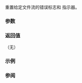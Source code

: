 {{cpp/title|clearerr}}
{{cpp/io/c/navbar}}
{{ddcl|header=cstdio|
void clearerr( std::FILE* stream );
}}

重置给定文件流的错误标志和 [[cpp/io/c#宏常量|{{tt|EOF}}]] 指示器。

===参数===
{{par begin}}
{{par | stream |要重置错误标志的文件流}}
{{par end}}

===返回值===
（无）

===示例===
{{example|code=
#include &lt;cassert&gt;
#include &lt;cstdio&gt;
 
int main()
{
    std::FILE* tmpf = std::tmpfile();
    std::fputs("cppreference.com\n", tmpf);
    std::rewind(tmpf);
 
    for (int ch; (ch = std::fgetc(tmpf)) != EOF; std::putchar(ch)) { }
 
    assert(std::feof(tmpf)); // 预期循环以 EOF 终止
    std::puts("抵达文件尾");
 
    std::clearerr(tmpf); // 清除 EOF
 
    std::puts(std::feof(tmpf) ? "EOF 指示器已设置"
                              : "EOF 指示器已清除");
}
|output=
cppreference.com
抵达文件尾
EOF 指示器已清除
}}

===参阅===
{{dsc begin}}
{{dsc inc|cpp/io/c/dsc feof}}
{{dsc inc|cpp/io/c/dsc perror}}
{{dsc inc|cpp/io/c/dsc ferror}}
{{dsc see c|c/io/clearerr}}
{{dsc end}}

{{langlinks|cs|de|en|es|fr|it|ja|pt|ru}}